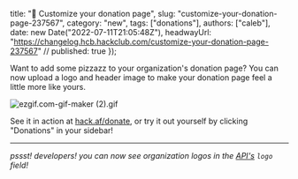   title: "🎨 Customize your donation page",
  slug: "customize-your-donation-page-237567",
  category: "new",
  tags: ["donations"],
  authors: ["caleb"],
  date: new Date("2022-07-11T21:05:48Z"),
  headwayUrl: "https://changelog.hcb.hackclub.com/customize-your-donation-page-237567" // published: true
});

Want to add some pizzazz to your organization's donation page? You can now upload a logo and header image to make your donation page feel a little more like yours.

![ezgif.com-gif-maker \(2\).gif](https://cloud.headwayapp.co/changelogs_images/images/big/000/091/280-e303f0c97c379906cdb3f8066ca92deb7fb22fea.gif)

See it in action at [hack.af/donate](https://hack.af/donate), or try it out yourself by clicking "Donations" in your sidebar!

---

_pssst! developers! you can now see organization logos in the [API's](https://bank.hackclub.com/docs/api/v3) `logo` field!_
